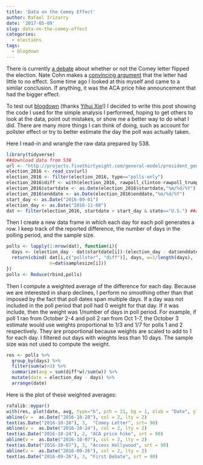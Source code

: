 ```yaml
---
title: 'Data on the Comey Effect'
author: Rafael Irizarry
date: '2017-05-09'
slug: data-on-the-comey-effect
categories:
  - elections
tags:
  - blogdown
---
```


There is currently [a debate](https://twitter.com/NateSilver538/status/861611275717156868) about whether or not the Comey letter flipped the election. Nate Cohn makes a [convincing argument](https://www.nytimes.com/2017/05/08/upshot/a-2016-review-theres-reason-to-be-skeptical-of-a-comey-effect.html) that the letter had little to no effect. Some time ago I looked at this myself and came to a similar conclusion. If anything, it was the ACA price hike announcement that had the bigger effect. 

To test out [blogdown](https://bookdown.org/yihui/blogdown/) (thanks [Yihui Xie](https://twitter.com/rdpeng/status/861573798642012161)!) I decided to write this post showing the code I used for the simple analysis I performed, hoping to get others to look at the data, point out mistakes, or show me a better way to do what I did. There are many more things I can think of doing, such as account for pollster effect or try to better estimate the day the poll was actually taken. 
 
Here I read-in and wrangle the raw data prepared by 538.
```r
library(tidyverse)
##download data from 538 
url <- "http://projects.fivethirtyeight.com/general-model/president_general_polls_2016.csv"
election_2016 <- read_csv(url)
election_2016 <- filter(election_2016, type=="polls-only")
election_2016$diff <- with(election_2016, rawpoll_clinton-rawpoll_trump) ##define the difference
election_2016$startdate <- as.Date(election_2016$startdate,"%m/%d/%Y") ##turn enddate into date
election_2016$enddate <- as.Date(election_2016$enddate,"%m/%d/%Y") 
start_day <- as.Date("2016-09-01")
election_day <- as.Date("2016-11-08")
dat <- filter(election_2016, startdate > start_day & state=="U.S.") ##after start date and national polls
```

Then I create a new data frame in which each day for each poll generates a row. I keep track of the reported difference, the number of days in the polling period, and the sample size.

```r
polls <- lapply(1:nrow(dat), function(i){
  days <- (election_day - dat$startdate[i]):(election_day - dat$enddate[i])
  return(cbind( dat[i,c("pollster", "diff")], days, w=1/length(days), 
                n=dat$samplesize[i]))
})
polls <- Reduce(rbind,polls)
```
 
Then I compute a weighted average of the difference for each day. Because we are interested in sharp declines, I perform no smoothing other than that imposed by the fact that poll dates span multiple days.
If a day was not included in the poll period that poll had 0 weight for that day. If it was include, then the weight was $1/\mbox{number of days in poll period}$. For example, if poll 1 ran from October 2-4 and poll 2 ran from Oct 1-7, the October 3 estimate would use weights proportional to 1/3 and 1/7 for polls 1 and 2 respectively. They are proportional because weights are scaled to add to 1 for each day. I filtered out days with wieghts less than 10 days. The sample size was not used to compute the weight. 

```r
res <- polls %>% 
  group_by(days) %>% 
  filter(sum(w)>3) %>% 
  summarize(avg = sum(diff*w)/sum(w)) %>%
  mutate(date = election_day - days) %>% 
  arrange(date) 
```

Here is the plot of these weighted averages:
```r
rafalib::mypar()
with(res, plot(date, avg, type="b", pch = 21, bg = 1, xlab = "Date", ylab = "Weighted Average of Clinton - Trump"))
abline(v =  as.Date("2016-10-28"), col = 2, lty = 2)
text(as.Date("2016-10-28"), 3,  "Comey Letter", srt= 90)
abline(v =  as.Date("2016-10-24"), col = 2, lty = 2)
text(as.Date("2016-10-24"), 2, "ACA price hike", srt = 90)
abline(v =  as.Date("2016-10-07"), col = 2, lty = 2)
text(as.Date("2016-10-07"), 3, "Access Hollywood", srt = 90)
abline(v =  as.Date("2016-09-26"), col = 2, lty = 2)
text(as.Date("2016-09-26"), 3, "First Debate", srt = 90)
```


